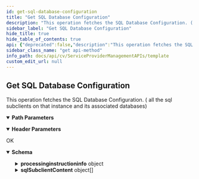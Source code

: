 ```yaml
---
id: get-sql-database-configuration
title: "Get SQL Database Configuration"
description: "This operation fetches the SQL Database Configuration. ( all the sql subclients on that instance and its associated databases)"
sidebar_label: "Get SQL Database Configuration"
hide_title: true
hide_table_of_contents: true
api: {"deprecated":false,"description":"This operation fetches the SQL Database Configuration. ( all the sql subclients on that instance and its associated databases)","operationId":"Get SQL Database Configuration","parameters":[{"description":"","in":"header","name":"Authtoken","required":true,"schema":{"example":"{{TOKEN}}","type":"string"}},{"description":"","in":"path","name":"clientId","required":true,"schema":{"type":"string"}},{"description":"","in":"path","name":"instanceId","required":true,"schema":{"type":"string"}}],"tags":["Sql"],"responses":{"200":{"description":"OK","content":{"application/json":{"schema":{"type":"object","properties":{"processinginstructioninfo":{"type":"object","properties":{"attributes":{"type":"array","items":{"type":"object","properties":{"name":{"type":"string"},"value":{"type":"string"}}}}}},"sqlSubclientContent":{"type":"array","items":{"type":"object","properties":{"subClientEntity":{"type":"object","properties":{"_type_":{"type":"integer"},"subclientId":{"type":"integer"},"subclientName":{"type":"string"}}},"sqlDatabaseInfo":{"type":"array","items":{"type":"object","properties":{"databaseName":{"type":"string"}}}}}}}},"x-examples":{"Example 1":{"processinginstructioninfo":{"attributes":[{"name":"exitval","value":"0"}]},"sqlSubclientContent":[{"subClientEntity":{"_type_":7,"subclientId":8,"subclientName":"default"},"sqlDatabaseInfo":[{"databaseName":"nobackup"}]},{"subClientEntity":{"_type_":7,"subclientId":9,"subclientName":"Do Not Backup"},"sqlDatabaseInfo":[{"databaseName":"Clone_1"},{"databaseName":"Clone_12"}]},{"subClientEntity":{"_type_":7,"subclientId":11,"subclientName":"normal"},"sqlDatabaseInfo":[{"databaseName":"normal"}]},{"subClientEntity":{"_type_":7,"subclientId":12,"subclientName":"granular"},"sqlDatabaseInfo":[{"databaseName":"granular"}]},{"subClientEntity":{"_type_":7,"subclientId":13,"subclientName":"snap"},"sqlDatabaseInfo":[{"databaseName":"snapdb"}]},{"subClientEntity":{"_type_":7,"subclientId":14,"subclientName":"clone"},"sqlDatabaseInfo":[{"databaseName":"clone"}]},{"subClientEntity":{"_type_":7,"subclientId":15,"subclientName":"live_sync"},"sqlDatabaseInfo":[{"databaseName":"live_sync"}]}]}}},"examples":{"Example 1":{"value":{"processinginstructioninfo":{"attributes":[{"name":"exitval","value":"0"}]},"sqlSubclientContent":[{"subClientEntity":{"_type_":7,"subclientId":8,"subclientName":"default"},"sqlDatabaseInfo":[{"databaseName":"nobackup"}]},{"subClientEntity":{"_type_":7,"subclientId":9,"subclientName":"Do Not Backup"},"sqlDatabaseInfo":[{"databaseName":"Clone_1"},{"databaseName":"Clone_12"}]},{"subClientEntity":{"_type_":7,"subclientId":11,"subclientName":"normal"},"sqlDatabaseInfo":[{"databaseName":"normal"}]},{"subClientEntity":{"_type_":7,"subclientId":12,"subclientName":"granular"},"sqlDatabaseInfo":[{"databaseName":"granular"}]},{"subClientEntity":{"_type_":7,"subclientId":13,"subclientName":"snap"},"sqlDatabaseInfo":[{"databaseName":"snapdb"}]},{"subClientEntity":{"_type_":7,"subclientId":14,"subclientName":"clone"},"sqlDatabaseInfo":[{"databaseName":"clone"}]},{"subClientEntity":{"_type_":7,"subclientId":15,"subclientName":"live_sync"},"sqlDatabaseInfo":[{"databaseName":"live_sync"}]}]}}}}}}},"method":"get","path":"/Client/{clientId}/Sql/Instance/{instanceId}/DatabaseConfiguration","servers":[{"url":"http://{hostname}/webconsole/api","variables":{"hostname":{"default":"localhost","description":"Webconsole"}}}],"info":{"title":"Template","contact":{},"version":"1.0","description":"Template"},"postman":{"name":"Get SQL Database Configuration","description":{"content":"This operation fetches the SQL Database Configuration. ( all the sql subclients on that instance and its associated databases)","type":"text/plain"},"url":{"path":["Client",":clientId","Sql","Instance",":instanceId","DatabaseConfiguration"],"host":["{{baseUrl}}"],"query":[],"variable":[{"disabled":false,"description":{"content":"(Required) ","type":"text/plain"},"type":"any","value":"","key":"clientId"},{"disabled":false,"description":{"content":"(Required) ","type":"text/plain"},"type":"any","value":"","key":"instanceId"}]},"header":[{"disabled":false,"description":{"content":"(Required) ","type":"text/plain"},"key":"Authtoken","value":""},{"key":"Accept","value":"application/json"}],"method":"GET"}}
sidebar_class_name: "get api-method"
info_path: docs/api/cv/ServiceProviderManagementAPIs/template
custom_edit_url: null
---
```



## Get SQL Database Configuration



This operation fetches the SQL Database Configuration. ( all the sql subclients on that instance and its associated databases)

<details style={{"marginBottom":"1rem"}} data-collapsed={false} open={true}><summary style={{}}><strong>Path Parameters</strong></summary><div><ul><ParamsItem className={"paramsItem"} param={{"description":"","in":"path","name":"clientId","required":true,"schema":{"type":"string"}}}></ParamsItem><ParamsItem className={"paramsItem"} param={{"description":"","in":"path","name":"instanceId","required":true,"schema":{"type":"string"}}}></ParamsItem></ul></div></details><details style={{"marginBottom":"1rem"}} data-collapsed={false} open={true}><summary style={{}}><strong>Header Parameters</strong></summary><div><ul><ParamsItem className={"paramsItem"} param={{"description":"","in":"header","name":"Authtoken","required":true,"schema":{"example":"{{TOKEN}}","type":"string"}}}></ParamsItem></ul></div></details><div><ApiTabs><TabItem label={"200"} value={"200"}><div>

OK

</div><div><MimeTabs schemaType={"response"}><TabItem label={"application/json"} value={"application/json"}><SchemaTabs><TabItem label={"Schema"} value={"Schema"}><details style={{}} data-collapsed={false} open={true}><summary style={{"textAlign":"left"}}><strong>Schema</strong></summary><div style={{"textAlign":"left","marginLeft":"1rem"}}></div><ul style={{"marginLeft":"1rem"}}><SchemaItem collapsible={true} className={"schemaItem"}><details style={{}}><summary style={{}}><strong>processinginstructioninfo</strong><span style={{"opacity":"0.6"}}> object</span></summary><div style={{"marginLeft":"1rem"}}><SchemaItem collapsible={true} className={"schemaItem"}><details style={{}}><summary style={{}}><strong>attributes</strong><span style={{"opacity":"0.6"}}> object[]</span></summary><div style={{"marginLeft":"1rem"}}><SchemaItem collapsible={false} name={"name"} required={false} deprecated={undefined} schemaDescription={undefined} schemaName={"string"} qualifierMessage={undefined} defaultValue={undefined}></SchemaItem><SchemaItem collapsible={false} name={"value"} required={false} deprecated={undefined} schemaDescription={undefined} schemaName={"string"} qualifierMessage={undefined} defaultValue={undefined}></SchemaItem></div></details></SchemaItem></div></details></SchemaItem><SchemaItem collapsible={true} className={"schemaItem"}><details style={{}}><summary style={{}}><strong>sqlSubclientContent</strong><span style={{"opacity":"0.6"}}> object[]</span></summary><div style={{"marginLeft":"1rem"}}><SchemaItem collapsible={true} className={"schemaItem"}><details style={{}}><summary style={{}}><strong>subClientEntity</strong><span style={{"opacity":"0.6"}}> object</span></summary><div style={{"marginLeft":"1rem"}}><SchemaItem collapsible={false} name={"_type_"} required={false} deprecated={undefined} schemaDescription={undefined} schemaName={"integer"} qualifierMessage={undefined} defaultValue={undefined}></SchemaItem><SchemaItem collapsible={false} name={"subclientId"} required={false} deprecated={undefined} schemaDescription={undefined} schemaName={"integer"} qualifierMessage={undefined} defaultValue={undefined}></SchemaItem><SchemaItem collapsible={false} name={"subclientName"} required={false} deprecated={undefined} schemaDescription={undefined} schemaName={"string"} qualifierMessage={undefined} defaultValue={undefined}></SchemaItem></div></details></SchemaItem><SchemaItem collapsible={true} className={"schemaItem"}><details style={{}}><summary style={{}}><strong>sqlDatabaseInfo</strong><span style={{"opacity":"0.6"}}> object[]</span></summary><div style={{"marginLeft":"1rem"}}><SchemaItem collapsible={false} name={"databaseName"} required={false} deprecated={undefined} schemaDescription={undefined} schemaName={"string"} qualifierMessage={undefined} defaultValue={undefined}></SchemaItem></div></details></SchemaItem></div></details></SchemaItem></ul></details></TabItem><TabItem label={"Example (from schema)"} value={"Example (from schema)"}><ResponseSamples responseExample={"{\n  \"processinginstructioninfo\": {\n    \"attributes\": [\n      {\n        \"name\": \"string\",\n        \"value\": \"string\"\n      }\n    ]\n  },\n  \"sqlSubclientContent\": [\n    {\n      \"subClientEntity\": {\n        \"_type_\": 0,\n        \"subclientId\": 0,\n        \"subclientName\": \"string\"\n      },\n      \"sqlDatabaseInfo\": [\n        {\n          \"databaseName\": \"string\"\n        }\n      ]\n    }\n  ]\n}"} language={"json"}></ResponseSamples></TabItem><TabItem label={" Example 1"} value={" Example 1"}><ResponseSamples responseExample={"{\n  \"processinginstructioninfo\": {\n    \"attributes\": [\n      {\n        \"name\": \"exitval\",\n        \"value\": \"0\"\n      }\n    ]\n  },\n  \"sqlSubclientContent\": [\n    {\n      \"subClientEntity\": {\n        \"_type_\": 7,\n        \"subclientId\": 8,\n        \"subclientName\": \"default\"\n      },\n      \"sqlDatabaseInfo\": [\n        {\n          \"databaseName\": \"nobackup\"\n        }\n      ]\n    },\n    {\n      \"subClientEntity\": {\n        \"_type_\": 7,\n        \"subclientId\": 9,\n        \"subclientName\": \"Do Not Backup\"\n      },\n      \"sqlDatabaseInfo\": [\n        {\n          \"databaseName\": \"Clone_1\"\n        },\n        {\n          \"databaseName\": \"Clone_12\"\n        }\n      ]\n    },\n    {\n      \"subClientEntity\": {\n        \"_type_\": 7,\n        \"subclientId\": 11,\n        \"subclientName\": \"normal\"\n      },\n      \"sqlDatabaseInfo\": [\n        {\n          \"databaseName\": \"normal\"\n        }\n      ]\n    },\n    {\n      \"subClientEntity\": {\n        \"_type_\": 7,\n        \"subclientId\": 12,\n        \"subclientName\": \"granular\"\n      },\n      \"sqlDatabaseInfo\": [\n        {\n          \"databaseName\": \"granular\"\n        }\n      ]\n    },\n    {\n      \"subClientEntity\": {\n        \"_type_\": 7,\n        \"subclientId\": 13,\n        \"subclientName\": \"snap\"\n      },\n      \"sqlDatabaseInfo\": [\n        {\n          \"databaseName\": \"snapdb\"\n        }\n      ]\n    },\n    {\n      \"subClientEntity\": {\n        \"_type_\": 7,\n        \"subclientId\": 14,\n        \"subclientName\": \"clone\"\n      },\n      \"sqlDatabaseInfo\": [\n        {\n          \"databaseName\": \"clone\"\n        }\n      ]\n    },\n    {\n      \"subClientEntity\": {\n        \"_type_\": 7,\n        \"subclientId\": 15,\n        \"subclientName\": \"live_sync\"\n      },\n      \"sqlDatabaseInfo\": [\n        {\n          \"databaseName\": \"live_sync\"\n        }\n      ]\n    }\n  ]\n}"} language={"json"}></ResponseSamples></TabItem></SchemaTabs></TabItem></MimeTabs></div></TabItem></ApiTabs></div>
      